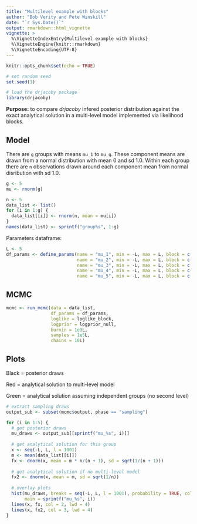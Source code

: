 ---
title: "Multilevel example with blocks"
author: "Bob Verity and Pete Winskill"
date: "`r Sys.Date()`"
output: rmarkdown::html_vignette
vignette: >
  %\VignetteIndexEntry{Multilevel example with blocks}
  %\VignetteEngine{knitr::rmarkdown}
  %\VignetteEncoding{UTF-8}
---

```{r setup, include=FALSE}
knitr::opts_chunk$set(echo = TRUE)
```

```{r, echo = FALSE}
# set random seed
set.seed(1)

# load the drjacoby package
library(drjacoby)
```

**Purpose:** to compare *drjacoby* infered posterior distribution against the exact analytical solution in a multi-level model implemented via likelihood blocks.

## Model

There are `g` groups with means `mu_1` to `mu_g`. These component means are drawn from a normal distribution with mean 0 and sd 1.0. Within each group there are `n` observations drawn around each component mean from normal disribution with sd 1.0.


```{r}
g <- 5
mu <- rnorm(g)

n <- 5
data_list <- list()
for (i in 1:g) {
  data_list[[i]] <- rnorm(n, mean = mu[i])
}
names(data_list) <- sprintf("group%s", 1:g)
```

Parameters dataframe:

```{r}
L <- 5
df_params <- define_params(name = "mu_1", min = -L, max = L, block = c(1, 6),
                           name = "mu_2", min = -L, max = L, block = c(2, 6),
                           name = "mu_3", min = -L, max = L, block = c(3, 6),
                           name = "mu_4", min = -L, max = L, block = c(4, 6),
                           name = "mu_5", min = -L, max = L, block = c(5, 6))
```

## MCMC

```{r cars}
mcmc <- run_mcmc(data = data_list,
                 df_params = df_params,
                 loglike = loglike_block,
                 logprior = logprior_null,
                 burnin = 1e3L,
                 samples = 1e5L,
                 chains = 10L)
```

## Plots

Black = posterior draws

Red = analytical solution to multi-level model

Green = analytical solution assuming independent groups (no second level)

```{r, fig.width=6, fig.height=5}
# extract sampling draws
output_sub <- subset(mcmc$output, phase == "sampling")

for (i in 1:5) {
  # get posterior draws
  mu_draws <- output_sub[[sprintf("mu_%s", i)]]
  
  # get analytical solution for this group
  x <- seq(-L, L, l = 1001)
  m <- mean(data_list[[i]])
  fx <- dnorm(x, mean = m * n/(n + 1), sd = sqrt(1/(n + 1)))
  
  # get analytical solution if no multi-level model
  fx2 <- dnorm(x, mean = m, sd = sqrt(1/n))
  
  # overlay plots
  hist(mu_draws, breaks = seq(-L, L, l = 1001), probability = TRUE, col = "black",
       main = sprintf("mu_%s", i))
  lines(x, fx, col = 2, lwd = 4)
  lines(x, fx2, col = 3, lwd = 4)
}
```
